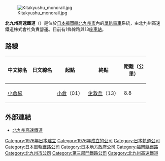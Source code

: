 {{noteTA
|G1=Transport
}}
{{About|北九州高速鐵道公司|北九州高速鐵道公司所營運的鐵路線|小倉線}}
{{Infobox_Company
| company_name   = 北九州高速鐵道株式會社<br/><small>{{lang|ja|北九州高速鉄道株式会社}}</small>
| company_name_en = Kitakyushu Urban Monorail Co.,Ltd.
| company_logo    = Kitakyushu monorail logo.png
| company_type   = 非上市公司
|market_information = 
| foundation     =  1976年（昭和51年）7月31日
| location       = [[日本|日本]][[福岡県|福岡県]][[北九州市|北九州市]][[小倉南区|小倉南区]]企救丘二丁目13番1号
| zip_code       = [[〒|〒]]802-0981
| telephone_no   = 
| key_people     = 斉藤淳
| industry       = 交通運輸 
| products       = 
| revenue        = 
| net_income     = 
| num_employees  = 
| parent         = 北九州市 （100%）
| homepage       = http://www.kitakyushu-monorail.co.jp/
}}

[[File:Kitakyushu_monorail.jpg|thumb]]

'''北九州高速鐵道'''（{{jpn|j=北九州高速鉄道|hg=きたきゅうしゅうこうそくてつどう|rm=Kita-Kyūshū Kōsoku Tetsudō|f=y}}）是位於[[日本|日本]][[福岡縣|福岡縣]][[北九州市|北九州市]]內的[[單軌電車|單軌電車]]系統，由北九州高速鐵道株式會社負責營運。目前有1條線路與13座[[鐵路車站|車站]]。

==路線==
{| class="wikitable sortable"
|-
!style="width: 4em"|中文線名
!style="width: 4em"|日文線名
!class="unsortable"|起點
!class="unsortable"|終點
!style="width: 4em"|距離（公里）
|-
|[[小倉線|小倉線]]
|{{lang|ja|小倉線}}
|[[小倉站_(福岡縣)|小倉]]（01）
|[[企救丘站|企救丘]]（13）
|8.8
|}

==外部連結==
{{commonscat|Kitakyushu Monorail}}
*[http://www.kitakyushu-monorail.co.jp/ 北九州高速鐵道] {{Wayback|url=http://www.kitakyushu-monorail.co.jp/ |date=20210126175103 }} {{ja}}{{en}}{{zh-cn}}{{zh-tw}}{{ko}}
{{北九州高速鐵道小倉線}}
{{福岡大眾運輸}}
{{日本第三部門鐵道單位}}
{{日本單軌鐵道業者}}
{{Portal bar|日本|鐵路|福岡|企業|日本鐵路}}
[[Category:1976年日本建立|Category:1976年日本建立]]
[[Category:1976年成立的公司|Category:1976年成立的公司]]
[[Category:日本軌道公司|Category:日本軌道公司]]
[[Category:日本單軌鐵路公司|Category:日本單軌鐵路公司]]
[[Category:日本地方政府公司|Category:日本地方政府公司]]
[[Category:福岡縣鐵路|Category:福岡縣鐵路]]
[[Category:北九州市公司|Category:北九州市公司]]
[[Category:第三部門鐵路公司|Category:第三部門鐵路公司]]
[[Category:北九州高速鐵道|Category:北九州高速鐵道]]
